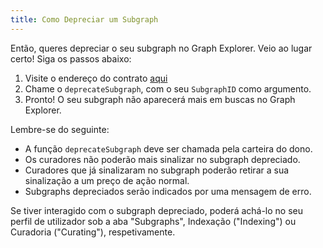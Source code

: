 ```yaml
---
title: Como Depreciar um Subgraph
---
```


Então, queres depreciar o seu subgraph no Graph Explorer. Veio ao lugar certo! Siga os passos abaixo:

1. Visite o endereço do contrato [aqui](https://etherscan.io/address/0xadca0dd4729c8ba3acf3e99f3a9f471ef37b6825#writeProxyContract)
2. Chame o `deprecateSubgraph`, com o seu `SubgraphID` como argumento.
3. Pronto! O seu subgraph não aparecerá mais em buscas no Graph Explorer.

Lembre-se do seguinte:

- A função `deprecateSubgraph` deve ser chamada pela carteira do dono.
- Os curadores não poderão mais sinalizar no subgraph depreciado.
- Curadores que já sinalizaram no subgraph poderão retirar a sua sinalização a um preço de ação normal.
- Subgraphs depreciados serão indicados por uma mensagem de erro.

Se tiver interagido com o subgraph depreciado, poderá achá-lo no seu perfil de utilizador sob a aba "Subgraphs", Indexação ("Indexing") ou Curadoria ("Curating"), respetivamente.

